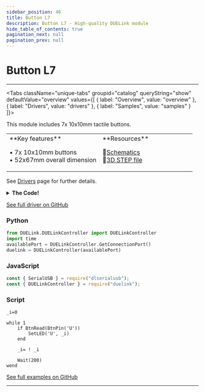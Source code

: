 ```yaml
---
sidebar_position: 46
title: Button L7
description: Button L7 - High-quality DUELink module
hide_table_of_contents: true
pagination_next: null
pagination_prev: null
---
```



# Button L7

<ImageSection 
  product="hibuttonl7-b"
  tagline="7x 10x10mm Tactile Buttons"
/>

---

<Tabs className="unique-tabs" groupid="catalog" queryString="show" defaultValue="overview"
  values={[
    {
        label: "Overview",
        value: "overview"
    },
    {
        label: "Drivers",
        value: "drivers"
    },
    {
        label: "Samples",
        value: "samples"
    }
]}>

<TabItem value="overview">

This module includes 7x 10x10mm tactile buttons.

<table><td width='50%'>
**Key features**

• 7x 10x10mm buttons<br/>
• 52x67mm overall dimension<br/>

</td><td width='50%'>
**Resources**
 
📄<a href="/sch/gdl-hibuttonl7-b.pdf">Schematics</a><br/>
🔩<a href="/3d/gdl-hibuttonl7-b.step">3D STEP file</a><br/>
</td></table>

</TabItem>

<TabItem value="drivers">

See [Drivers](/docs/engine/drivers) page for further details.

<details>
<summary><strong>The Code!</strong></summary>

**Button L7 Driver**

```batch
##### Button L7 Driver #####

fn DVer()
  return 1.0
fend

fn Init() 
    # All LEDs off
    DWrite(9, 0) # Led up
    DWrite(8, 0) # Led down
    DWrite(17, 0) # Led left
    DWrite(12, 0) # Led right
    DWrite(13, 0) # Led back
    DWrite(14, 0) # Led forward

    # initialize buttons
    BtnEn(BtnPin('U'), 0) # Btn Up
    BtnEn(BtnPin('D'), 0) # Btn Down
    BtnEn(BtnPin('L'), 0) # Btn Left
    BtnEn(BtnPin('R'), 0) # Btn Right
    BtnEn(BtnPin('B'), 0) # Btn Back
    BtnEn(BtnPin('F'), 0) # Btn Forward
    BtnEn(BtnPin('E'), 0) # Btn Enter
fend

fn BtnPin(a)
    if a = 'U'
        return 1
    end
    if a = 'D'
        return 2
    end
    if a = 'L'
        return 3
    end
    if a = 'R'
        return 4
    end
    if a = 'B'
        return 5
    end
    if a = 'F'
        return 6
    end
    if a = 'E'
        return 7
    end
    while 1
        PrintLn("ERROR!!")
        Wait(200)
    wend
fend

fn SetLed(a, v)
    if a = 'U'
        DWrite(9,v)
        return
    end
    if a = 'D'
        DWrite(8,v)
        return
    end
    if a = 'L'
        DWrite(17,v)
        return
    end
    if a = 'R'
        DWrite(12,v)
        return
    end
    if a = 'B'
        DWrite(13,v)
        return
    end
    if a = 'F'
        DWrite(14,v)
        return
    end
    while 1
        PrintLn("ERROR!!")
        Wait(200)
    wend

fend

Init()

####################
```

</details>

[See full driver on GitHub](https://github.com/ghi-electronics/duelink-website/tree/main/static/code/drivers)

</TabItem>

<TabItem value="samples">

### Python

```python
from DUELink.DUELinkController import DUELinkController
import time
availablePort = DUELinkController.GetConnectionPort()
duelink = DUELinkController(availablePort)
```

### JavaScript

```javascript
const { SerialUSB } = require("dlserialusb");
const { DUELinkController } = require("duelink");
```

### Script

```batch
_i=0

while 1    
    if BtnRead(BtnPin('U'))
        SetLED('U', _i)
    end
    
    _i= ! _i

    Wait(200)
wend

```

[See full examples on GitHub](https://github.com/ghi-electronics/duelink-website/tree/main/static/code/samples)

</TabItem>

</Tabs>

---

<OrderSection
    product="DUELink Button L7"
    partnumber="GDL-HIBUTTONL7-B"
    price="$0.00"
/>

